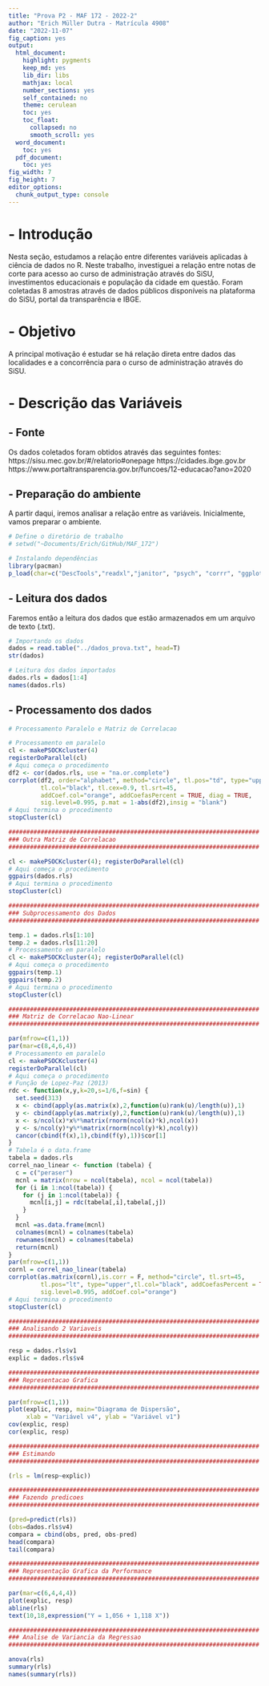 ```yaml
---
title: "Prova P2 - MAF 172 - 2022-2"
author: "Erich Müller Dutra - Matrícula 4908"
date: "2022-11-07"
fig_caption: yes
output:
  html_document:
    highlight: pygments
    keep_md: yes
    lib_dir: libs
    mathjax: local
    number_sections: yes
    self_contained: no
    theme: cerulean
    toc: yes
    toc_float:
      collapsed: no
      smooth_scroll: yes
  word_document:
    toc: yes
  pdf_document:
    toc: yes
fig_width: 7
fig_height: 7
editor_options:
  chunk_output_type: console
---
```


# - Introdução

Nesta seção, estudamos a relação entre diferentes variáveis aplicadas à ciência de dados no R. Neste trabalho, investiguei a relação entre notas de corte para acesso ao curso de administração através do SiSU, investimentos educacionais e população da cidade em questão. Foram coletadas 8 amostras através de dados públicos disponíveis na plataforma do SiSU, portal da transparência e IBGE.

# - Objetivo

A principal motivação é estudar se há relação direta entre dados das localidades e a concorrência para o curso de administração através do SiSU.

# - Descrição das Variáveis

## - Fonte
Os dados coletados foram obtidos através das seguintes fontes:
https://sisu.mec.gov.br/#/relatorio#onepage
https://cidades.ibge.gov.br
https://www.portaltransparencia.gov.br/funcoes/12-educacao?ano=2020

## - Preparação do ambiente
A partir daqui, iremos analisar a relação entre as variáveis. Inicialmente, vamos preparar o ambiente.

```r
# Define o diretório de trabalho
# setwd("~Documents/Erich/GitHub/MAF_172") 

# Instalando dependências
library(pacman)
p_load(char=c("DescTools","readxl","janitor", "psych", "corrr", "ggplot2", "dplyr", "caret", "corrplot","spatstat", "maptools", "gstat", "foreign", "geoR","moments","scatterplot3d","tcltk2", "sp", "rgdal", "raster", "doParallel", "GGally"))
```

## - Leitura dos dados
Faremos então a leitura dos dados que estão armazenados em um arquivo de texto (.txt).

```r
# Importando os dados
dados = read.table("../dados_prova.txt", head=T)
str(dados)

# Leitura dos dados importados
dados.rls = dados[1:4]
names(dados.rls)
```


## - Processamento dos dados

```r
# Processamento Paralelo e Matriz de Correlacao

# Processamento em paralelo
cl <- makePSOCKcluster(4)
registerDoParallel(cl)
# Aqui começa o procedimento
df2 <- cor(dados.rls, use = "na.or.complete")
corrplot(df2, order="alphabet", method="circle", tl.pos="td", type="upper", 
         tl.col="black", tl.cex=0.9, tl.srt=45, 
         addCoef.col="orange", addCoefasPercent = TRUE, diag = TRUE,
         sig.level=0.995, p.mat = 1-abs(df2),insig = "blank")
# Aqui termina o procedimento
stopCluster(cl)

######################################################################
### Outra Matriz de Correlacao
######################################################################

cl <- makePSOCKcluster(4); registerDoParallel(cl)
# Aqui começa o procedimento
ggpairs(dados.rls)
# Aqui termina o procedimento
stopCluster(cl)

######################################################################
### Subprocessamento dos Dados
######################################################################

temp.1 = dados.rls[1:10]
temp.2 = dados.rls[11:20]
# Processamento em paralelo
cl <- makePSOCKcluster(4); registerDoParallel(cl)
# Aqui começa o procedimento
ggpairs(temp.1)
ggpairs(temp.2)
# Aqui termina o procedimento
stopCluster(cl)

######################################################################
### Matriz de Correlacao Nao-Linear
######################################################################

par(mfrow=c(1,1))
par(mar=c(8,4,6,4))
# Processamento em paralelo
cl <- makePSOCKcluster(4)
registerDoParallel(cl)
# Aqui começa o procedimento
# Função de Lopez-Paz (2013)
rdc <- function(x,y,k=20,s=1/6,f=sin) {
  set.seed(313)
  x <- cbind(apply(as.matrix(x),2,function(u)rank(u)/length(u)),1)
  y <- cbind(apply(as.matrix(y),2,function(u)rank(u)/length(u)),1)
  x <- s/ncol(x)*x%*%matrix(rnorm(ncol(x)*k),ncol(x))
  y <- s/ncol(y)*y%*%matrix(rnorm(ncol(y)*k),ncol(y))
  cancor(cbind(f(x),1),cbind(f(y),1))$cor[1]
}
# Tabela é o data.frame
tabela = dados.rls
correl_nao_linear <- function (tabela) {
  c = c("peraser")
  mcnl = matrix(nrow = ncol(tabela), ncol = ncol(tabela))  
  for (i in 1:ncol(tabela)) {
    for (j in 1:ncol(tabela)) {
      mcnl[i,j] = rdc(tabela[,i],tabela[,j])
    }
  }
  mcnl =as.data.frame(mcnl)
  colnames(mcnl) = colnames(tabela)
  rownames(mcnl) = colnames(tabela)
  return(mcnl)
}
par(mfrow=c(1,1))
cornl = correl_nao_linear(tabela)
corrplot(as.matrix(cornl),is.corr = F, method="circle", tl.srt=45,
         tl.pos="lt", type="upper",tl.col="black", addCoefasPercent = TRUE,
         sig.level=0.995, addCoef.col="orange")
# Aqui termina o procedimento
stopCluster(cl)

######################################################################
### Analisando 2 Variaveis
######################################################################

resp = dados.rls$v1
explic = dados.rls$v4

######################################################################
### Representacao Grafica
######################################################################

par(mfrow=c(1,1))
plot(explic, resp, main="Diagrama de Dispersão", 
     xlab = "Variável v4", ylab = "Variável v1") 
cov(explic, resp)
cor(explic, resp)

######################################################################
### Estimando
######################################################################

(rls = lm(resp~explic))

######################################################################
### Fazendo predicoes
######################################################################

(pred=predict(rls))
(obs=dados.rls$v4)
compara = cbind(obs, pred, obs-pred)
head(compara)
tail(compara)

######################################################################
### Representação Grafica da Performance
######################################################################

par(mar=c(6,4,4,4))
plot(explic, resp)
abline(rls)
text(10,18,expression("Y = 1,056 + 1,118 X"))

######################################################################
### Analise de Variancia da Regressao
######################################################################

anova(rls)
summary(rls)
names(summary(rls))
```